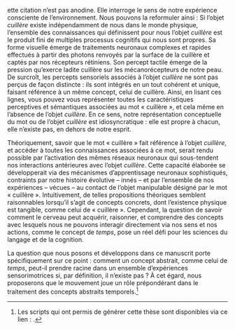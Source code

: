 \chapter*{Préface}

\sloppy <!-- to prevnt text overflowing in the right margin -->

\epigraph{"N'essaie pas de tordre la cuillère, c'est impossible. Tu dois essayer de te concentrer pour faire éclater la vérité : la cuillère n’existe pas."}{The Matrix, Wachowski \& Wachowski, (1999), 1:04:26}

\initial{C}ette citation n'est pas anodine. Elle interroge le sens de notre expérience consciente de l’environnement. Nous pouvons la reformuler ainsi : Si l’objet *cuillère* existe indépendamment de nous dans le monde physique, l’ensemble des connaissances qui définissent pour nous l’objet *cuillère* est le produit fini de multiples processus cognitifs qui nous sont propres. Sa forme visuelle émerge de traitements neuronaux complexes et rapides effectués à partir des photons renvoyés par la surface de la cuillère et captés par nos récepteurs rétiniens. Son percept tactile émerge de la pression qu’exerce ladite cuillère sur les mécanorécepteurs de notre peau. De surcroît, les percepts sensoriels associés à l’objet *cuillère* ne sont pas perçus de façon distincte : ils sont intégrés en un tout cohérent et unique, faisant référence à un même concept, celui de cuillère. Ainsi, en lisant ces lignes, vous pouvez vous représenter toutes les caractéristiques perceptives et sémantiques associées au mot « cuillère », et cela même en l’absence de l’objet *cuillère*. En ce sens, notre représentation conceptuelle du mot ou de l’objet *cuillère* est idiosyncratique : elle est propre à chacun, elle n’existe pas, en dehors de notre esprit.

Théoriquement, savoir que le mot « cuillère » fait référence à l'objet *cuillère*, et accéder à toutes les connaissances associées à ce mot, serait rendu possible par l'activation des mêmes réseaux neuronaux qui sous-tendent nos interactions antérieures avec l'objet *cuillère*. Cette capacité élaborée se développerait via des mécanismes d'apprentissage neuronaux sophistiqués, contraints par notre histoire évolutive – innés – et par l'ensemble de nos expériences – vécues – au contact de l'objet manipulable désigné par le mot « cuillère ». Intuitivement, de telles propositions théoriques semblent raisonnables lorsqu'il s'agit de concepts concrets, dont l'existence physique est tangible, comme celui de « cuillère ». Cependant, la question de savoir comment le cerveau peut acquérir, raisonner, et comprendre des concepts avec lesquels nous ne pouvons interagir directement via nos sens et nos actions, comme le concept de *temps*, pose un réel défi pour les sciences du langage et de la cognition.

La question que nous posons et développons dans ce manuscrit porte spécifiquement sur ce point : comment un concept abstrait, comme celui de *temps*, peut-il prendre racine dans un ensemble d'expériences sensorimotrices si, par définition, il n'existe pas ? À cet égard, nous proposerons que le mouvement joue un rôle prépondérant dans le traitement des concepts abstraits temporels.^[Les scripts qui ont permis de générer cette thèse sont disponibles via ce lien : \url{https://osf.io/ndqf4/}.]

\clearemptydoublepage
